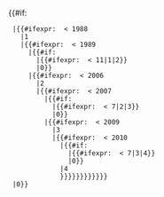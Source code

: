 <includeonly>{{#if:{{{year|}}}
  |{{#ifexpr: {{{year}}} < 1988
    |1
    |{{#ifexpr: {{{year}}} < 1989
      |{{#if:{{{month|}}}
        |{{#ifexpr: {{{month}}} < 11|1|2}}
        |0}}
      |{{#ifexpr: {{{year}}} < 2006
        |2
        |{{#ifexpr: {{{year}}} < 2007
          |{{#if:{{{month|}}}
            |{{#ifexpr: {{{month}}} < 7|2|3}}
            |0}}
          |{{#ifexpr: {{{year}}} < 2009
            |3
            |{{#ifexpr: {{{year}}} < 2010
              |{{#if:{{{month|}}}
                |{{#ifexpr: {{{month}}} < 7|3|4}}
                |0}}
              |4
			  }}}}}}}}}}}}
  |0}}
</includeonly><noinclude>
{{Documentation}}
</noinclude>